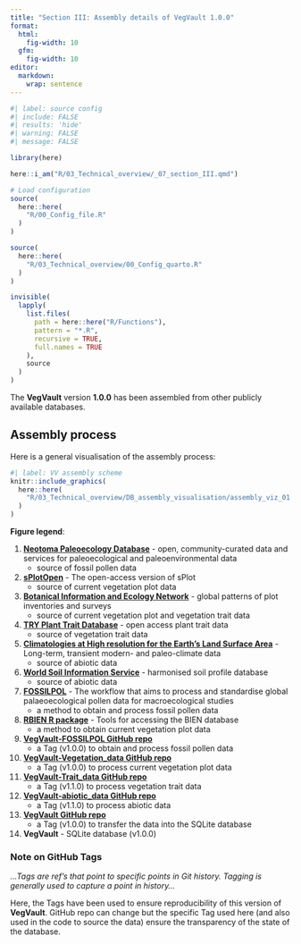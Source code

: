 ```yaml
---
title: "Section III: Assembly details of VegVault 1.0.0"
format:
  html:
    fig-width: 10
  gfm:
    fig-width: 10
editor: 
  markdown: 
    wrap: sentence
---
```

```r
#| label: source config
#| include: FALSE
#| results: 'hide'
#| warning: FALSE
#| message: FALSE

library(here)

here::i_am("R/03_Technical_overview/_07_section_III.qmd")

# Load configuration
source(
  here::here(
    "R/00_Config_file.R"
  )
)

source(
  here::here(
    "R/03_Technical_overview/00_Config_quarto.R"
  )
)

invisible(
  lapply(
    list.files(
      path = here::here("R/Functions"),
      pattern = "*.R",
      recursive = TRUE,
      full.names = TRUE
    ),
    source
  )
)
```

The **VegVault** version **1.0.0** has been assembled from other publicly available databases. 


## Assembly process

Here is a general visualisation of the assembly process:

```r
#| label: VV assembly scheme
knitr::include_graphics(
  here::here(
    "R/03_Technical_overview/DB_assembly_visualisation/assembly_viz_01.png"
  )
)
```

**Figure legend**:

1. **[Neotoma Paleoecology Database](https://www.neotomadb.org/)** - open, community-curated data and services for paleoecological and paleoenvironmental data
     * source of fossil pollen data 
2. **[sPlotOpen](https://idiv-biodiversity.de/en/splot/splotopen.html)** - The open-access version of sPlot
     * source of current vegetation plot data
3. **[Botanical Information and Ecology Network](https://bien.nceas.ucsb.edu/bien/)** - global patterns of plot inventories and surveys
    * source of current vegetation plot and vegetation trait data
4.  **[TRY Plant Trait Database](https://www.try-db.org/TryWeb/Home.php)** - open access plant trait data 
    * source of vegetation trait data
5. **[Climatologies at High resolution for the Earth’s Land Surface Area](https://chelsa-climate.org/)** - Long-term, transient modern- and paleo-climate data
    * source of abiotic data
6. **[World Soil Information Service](https://www.isric.org/explore/wosis)** - harmonised soil profile database
    * source of abiotic data
7.  **[FOSSILPOL](https://hope-uib-bio.github.io/FOSSILPOL-website/)** - The workflow that aims to process and standardise global palaeoecological pollen data for macroecological studies
    * a method to obtain and process fossil pollen data
8.  **[RBIEN R package](https://github.com/bmaitner/RBIEN)** - Tools for accessing the BIEN database
    * a method to obtain current vegetation plot data 
9.  **[VegVault-FOSSILPOL GitHub repo](https://github.com/OndrejMottl/VegVault-FOSSILPOL/tree/v1.0.0)**
    * a Tag (v1.0.0) to obtain and process fossil pollen data
10. **[VegVault-Vegetation_data GitHub repo](https://github.com/OndrejMottl/VegVault-Vegetation_data/tree/v1.0.0)**
    * a Tag (v1.0.0) to process current vegetation plot data
11. **[VegVault-Trait_data GitHub repo](https://github.com/OndrejMottl/VegVault-Trait_data/tree/v1.1.0)**
    * a Tag (v1.1.0) to process vegetation trait data
12. **[VegVault-abiotic_data GitHub repo](https://github.com/OndrejMottl/VegVault-abiotic_data/tree/v1.1.0)**
    * a Tag (v1.1.0) to process abiotic data
13. **[VegVault GitHub repo](https://github.com/OndrejMottl/VegVault)**
    * a Tag (v1.0.0) to transfer the data into the SQLite database
14. **VegVault** - SQLite database (v1.0.0)

### Note on GitHub Tags

*...Tags are ref's that point to specific points in Git history. Tagging is generally used to capture a point in history...* 

Here, the Tags have been used to ensure reproducibility of this version of **VegVault**. GitHub repo can change but the specific Tag used here (and also used in the code to source the data) ensure the transparency of the state of the database. 